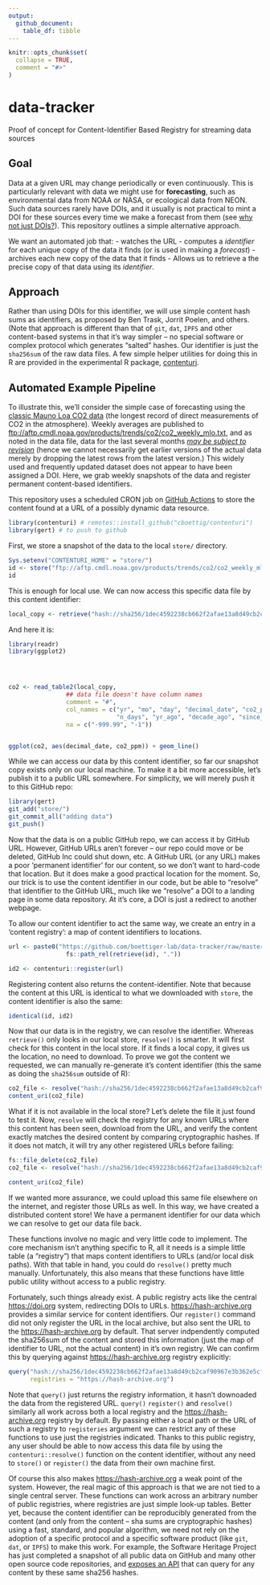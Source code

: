 ```yaml
---
output: 
  github_document:
    table_df: tibble
---
```


<!-- README.md is generated from README.Rmd. Please edit that file -->

```r
knitr::opts_chunk$set(
  collapse = TRUE,
  comment = "#>"
)
```

# data-tracker

Proof of concept for Content-Identifier Based Registry for streaming data sources

## Goal

Data at a given URL may change periodically or even continuously.  This is particularly relevant with data
we might use for **forecasting**, such as environmental data from NOAA or NASA, or ecological data from NEON.
Such data sources rarely have DOIs, and it usually is not practical to mint a DOI for these sources every
time we make a forecast from them (see [why not just DOIs?](#DOIs?)). This repository outlines a simple
alternative approach.  


We want an automated job that:
- watches the URL
- computes a *identifier* for each unique copy of the data it finds (or is used in making a *forecast*)
- archives each new copy of the data that it finds
- Allows us to retrieve a the precise copy of that data using its *identifier*.


## Approach

Rather than using DOIs for this identifier, we will use simple content hash sums as identifiers, as proposed by Ben Trask, Jorrit Poelen, and others.  (Note that approach is different than that of `git`, `dat`, `IPFS` and other content-based systems in that it's way simpler -- no special software or complex protocol which generates "salted" hashes.  Our identifier is just the `sha256sum` of the raw data files.  A few simple helper utilities for doing this in R are provided in the experimental R package, [contenturi](https://github.com/cboettig/contenturi).  

## Automated Example Pipeline

To illustrate this, we'll consider the simple case of forecasting using the [classic Mauno Loa CO2 data](https://www.esrl.noaa.gov/gmd/ccgg/trends/data.html) (the longest record of direct measurements of CO2 in the atmosphere).  Weekly averages are published to  <ftp://aftp.cmdl.noaa.gov/products/trends/co2/co2_weekly_mlo.txt>, and as noted in the data file, data for the last several months [*may be subject to revision*](https://www.esrl.noaa.gov/gmd/ccgg/trends/trends_log.html) (hence we cannot necessarily get earlier versions of the actual data merely by dropping the latest rows from the latest version.)  This widely used and frequently updated dataset does not appear to have been assigned a DOI. Here, we grab weekly snapshots of the data and register permanent content-based identifiers.


This repository uses a scheduled CRON job on [GitHub Actions](https://github.com/boettiger-lab/data-tracker/actions/) to
store the content found at a URL of a possibly dynamic data resource.  


```r
library(contenturi) # remotes::install_github("cboettig/contenturi")
library(gert) # to push to github
```


First, we store a snapshot of the data to the local `store/` directory.  

```r
Sys.setenv("CONTENTURI_HOME" = "store/")
id <- store("ftp://aftp.cmdl.noaa.gov/products/trends/co2/co2_weekly_mlo.txt")
id
```

This is enough for local use. We can now access this specific data file by this content identifier:

```r
local_copy <- retrieve("hash://sha256/1dec4592238cb662f2afae13a8d49cb2caf90967e3b362e5cf868c3773db64f9")

```

And here it is:

```r
library(readr)
library(ggplot2)




co2 <- read_table2(local_copy, 
                ## data file doesn't have column names
                comment = "#",
                col_names = c("yr", "mo", "day", "decimal_date", "co2_ppm", 
                              "n_days", "yr_ago", "decade_ago", "since_1800"),
                na = c("-999.99", "-1")) 


ggplot(co2, aes(decimal_date, co2_ppm)) + geom_line()  
```


While we can access our data by this content identifier, so far our snapshot copy exists
only on our local machine. To make it a bit more accessible, let's publish it to a public
URL somewhere. For simplicity, we will merely push it to this GitHub repo: 

```r
library(gert)
git_add("store/")
git_commit_all("adding data")
git_push()
```

Now that the data is on a public GitHub repo, we can access it by GitHub URL.  However, GitHub URLs aren't forever -- our repo could move or be deleted, GitHub Inc could shut down, etc. A GitHub URL (or any URL) makes a poor 'permanent identifier' for our content, so we don't want to hard-code that location.  But it does make a good practical location for the moment.  So, our trick is to use the content identifier in our code, but be able to "resolve" that identifier to the GitHub URL, much like we "resolve" a DOI to a landing page in some data repository.  At it's core, a DOI is just a redirect to another webpage.  

To allow our content identifier to act the same way, we create an entry in a 'content registry': a map of content identifiers to locations.  


```r
url <- paste0("https://github.com/boettiger-lab/data-tracker/raw/master/",
                fs::path_rel(retrieve(id), "."))

id2 <- contenturi::register(url)
```

Registering content also returns the content-identifier.  Note that because the content at this URL is identical
to what we downloaded with `store`, the content identifier is also the same:

```r
identical(id, id2)
```


Now that our data is in the registry, we can resolve the identifier.  Whereas `retrieve()` only looks in our local store, `resolve()` is smarter. It will first check for this content in the local store. If it finds a local copy, it gives us the location, no need to download. To prove we got the content we requested, we can manually re-generate it's content identifier (this the same as doing the `sha256sum` outside of R):


```r
co2_file <- resolve("hash://sha256/1dec4592238cb662f2afae13a8d49cb2caf90967e3b362e5cf868c3773db64f9")
content_uri(co2_file)
```



What if it is not available in the local store?  Let's delete the file it just found to test it.  Now, `resolve` will check the registry for any known URLs where this content has been seen, download from the URL, and verify the content exactly matches the desired content by comparing cryptographic hashes.  If it does not match, it will try any other registered URLs before failing:

```r
fs::file_delete(co2_file)
co2_file <- resolve("hash://sha256/1dec4592238cb662f2afae13a8d49cb2caf90967e3b362e5cf868c3773db64f9")

content_uri(co2_file)

```

If we wanted more assurance, we could upload this same file elsewhere on the internet, and register those URLs as well.  In this way, we have created a distributed content store!  We have a permanent identifier for our data which we can resolve to get our data file back.  

These functions involve no magic and very little code to implement.  The core mechanism isn't anything specific to R, all it needs is a simple little table (a "registry") that maps content identifiers to URLs (and/or local disk paths). With that table in hand, you could do `resolve()` pretty much manually.  Unfortunately, this also means that these functions have little public utility without access to a public registry.  

Fortunately, such things already exist.  A public registry acts like the central <https://doi.org> system, redirecting DOIs to URLs.  <https://hash-archive.org> provides a similar service for content identifiers.  Our `register()` command did not only register the URL in the local archive, but also sent the URL to the <https://hash-archive.org> by default.  That server indpendently computed the sha256sum of the content and stored this information (just the map of identifier to URL, not the actual content) in it's own registry.  We can confirm this by querying against <https://hash-archive.org> registry explicitly:



```r
query("hash://sha256/1dec4592238cb662f2afae13a8d49cb2caf90967e3b362e5cf868c3773db64f9",
      registries = "https://hash-archive.org")
```

Note that `query()` just returns the registry information, it hasn't downoaded the data from the registered URL. `query()` `register()` and `resolve()` similarly all work across both a local registry and the <https://hash-archive.org> registry by default.  By passing either a local path or the URL of such a registry to `registeries` argument we can restrict any of these functions to use just the registries indicated. Thanks to this public registry, any user should be able to now access this data file by using the `contenturi::resolve()` function on the content identifier, without any need to `store()` or `register()` the data from their own machine first.

Of course this also makes <https://hash-archive.org> a weak point of the system.  However, the real magic of this approach is that we are not tied to a single central server.  These functions can work across an arbitrary number of public registries, where registries are just simple look-up tables.  Better yet, because the content identifier can be reproducibly generated from the content (and only from the content -- sha sums are cryptographic hashes) using a fast, standard, and popular algorithm, we need not rely on the adoption of a specific protocol and a specific software product (like `git`, `dat`, or `IPFS`) to make this work.  For example, the Software Heritage Project has just completed a snapshot of all public data on GitHub and many other open source code repositories, and [exposes an API]() that can query for any content by these same sha256 hashes.  





